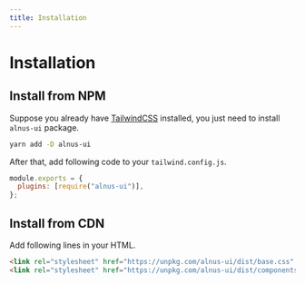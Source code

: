 ```yaml
---
title: Installation
---
```


# Installation

## Install from NPM

Suppose you already have [TailwindCSS](https://tailwindcss.com/docs/installation) installed, you just need to install `alnus-ui` package.

```bash
yarn add -D alnus-ui
```

After that, add following code to your `tailwind.config.js`.

```js
module.exports = {
  plugins: [require("alnus-ui")],
};
```

## Install from CDN

Add following lines in your HTML.

```html
<link rel="stylesheet" href="https://unpkg.com/alnus-ui/dist/base.css" />
<link rel="stylesheet" href="https://unpkg.com/alnus-ui/dist/components.css" />
```
